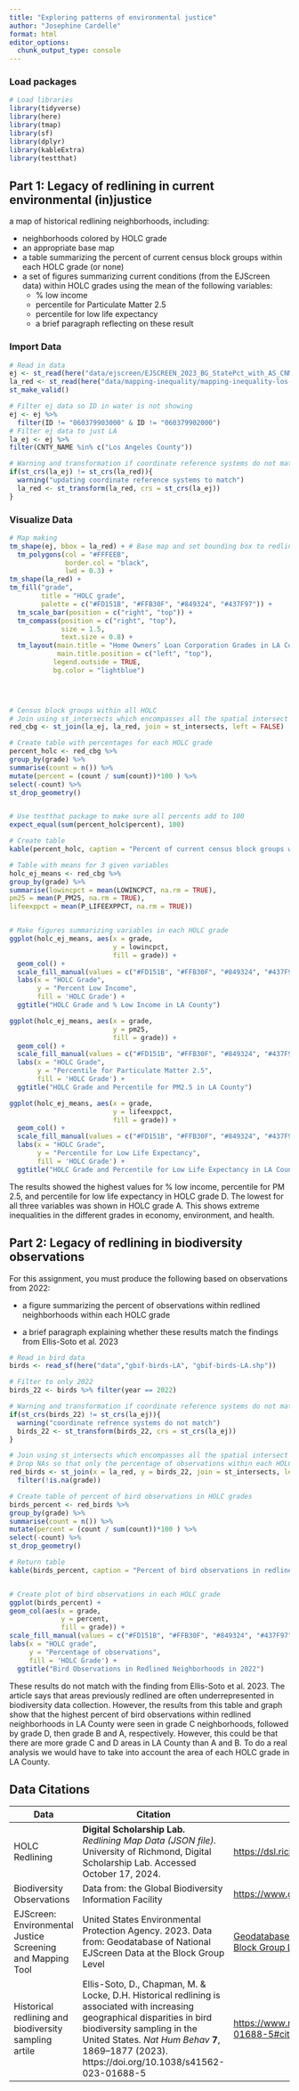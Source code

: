 ```yaml
---
title: "Exploring patterns of environmental justice"
author: "Josephine Cardelle"
format: html
editor_options: 
  chunk_output_type: console
---
```


### Load packages

```r
# Load libraries
library(tidyverse)
library(here)
library(tmap)
library(sf)
library(dplyr)
library(kableExtra)
library(testthat)
```

## Part 1: Legacy of redlining in current environmental (in)justice

a map of historical redlining neighborhoods, including:

-   neighborhoods colored by HOLC grade
-   an appropriate base map
-   a table summarizing the percent of current census block groups within each HOLC grade (or none)
-   a set of figures summarizing current conditions (from the EJScreen data) within HOLC grades using the mean of the following variables:
    -   \% low income
    -   percentile for Particulate Matter 2.5
    -   percentile for low life expectancy
    -   a brief paragraph reflecting on these result

### Import Data

```r
# Read in data
ej <- st_read(here("data/ejscreen/EJSCREEN_2023_BG_StatePct_with_AS_CNMI_GU_VI.gdb"))
la_red <- st_read(here("data/mapping-inequality/mapping-inequality-los-angeles.json")) %>%
st_make_valid()
```

```r
# Filter ej data so ID in water is not showing
ej <- ej %>%
  filter(ID != "060379903000" & ID != "060379902000")
# Filter ej data to just LA
la_ej <- ej %>%
filter(CNTY_NAME %in% c("Los Angeles County")) 

# Warning and transformation if coordinate reference systems do not match
if(st_crs(la_ej) != st_crs(la_red)){
  warning("updating coordinate reference systems to match")
  la_red <- st_transform(la_red, crs = st_crs(la_ej))
}

```

### Visualize Data

```r

# Map making
tm_shape(ej, bbox = la_red) + # Base map and set bounding box to redline data
  tm_polygons(col = "#FFFEEB",
              border.col = "black",
              lwd = 0.3) +
tm_shape(la_red) +
tm_fill("grade",
        title = "HOLC grade",
        palette = c("#FD151B", "#FFB30F", "#849324", "#437F97")) +
  tm_scale_bar(position = c("right", "top")) +
  tm_compass(position = c("right", "top"),
             size = 1.5,
             text.size = 0.8) +
  tm_layout(main.title = "Home Owners’ Loan Corporation Grades in LA County",
            main.title.position = c("left", "top"),
           legend.outside = TRUE,
           bg.color = "lightblue")



  
# Census block groups within all HOLC
# Join using st_intersects which encompasses all the spatial intersect relationships, and used left=FALSE for an inner join. An inner join will return records that spatially match
red_cbg <- st_join(la_ej, la_red, join = st_intersects, left = FALSE)

# Create table with percentages for each HOLC grade
percent_holc <- red_cbg %>%
group_by(grade) %>%
summarise(count = n()) %>%
mutate(percent = (count / sum(count))*100 ) %>% 
select(-count) %>% 
st_drop_geometry()


# Use testthat package to make sure all percents add to 100
expect_equal(sum(percent_holc$percent), 100)

# Create table
kable(percent_holc, caption = "Percent of current census block groups within each HOLC grade")

# Table with means for 3 given variables
holc_ej_means <- red_cbg %>%
group_by(grade) %>%
summarise(lowincpct = mean(LOWINCPCT, na.rm = TRUE),
pm25 = mean(P_PM25, na.rm = TRUE),
lifeexppct = mean(P_LIFEEXPPCT, na.rm = TRUE))


# Make figures summarizing variables in each HOLC grade
ggplot(holc_ej_means, aes(x = grade, 
                          y = lowincpct, 
                          fill = grade)) +
  geom_col() +
  scale_fill_manual(values = c("#FD151B", "#FFB30F", "#849324", "#437F97")) +
  labs(x = "HOLC Grade", 
       y = "Percent Low Income", 
       fill = 'HOLC Grade') +
  ggtitle("HOLC Grade and % Low Income in LA County")

ggplot(holc_ej_means, aes(x = grade, 
                          y = pm25, 
                          fill = grade)) +
  geom_col() +
  scale_fill_manual(values = c("#FD151B", "#FFB30F", "#849324", "#437F97")) +
  labs(x = "HOLC Grade", 
       y = "Percentile for Particulate Matter 2.5", 
       fill = 'HOLC Grade') +
  ggtitle("HOLC Grade and Percentile for PM2.5 in LA County")

ggplot(holc_ej_means, aes(x = grade, 
                          y = lifeexppct, 
                          fill = grade)) +
  geom_col() +
  scale_fill_manual(values = c("#FD151B", "#FFB30F", "#849324", "#437F97")) +
  labs(x = "HOLC Grade", 
       y = "Percentile for Low Life Expectancy", 
       fill = 'HOLC Grade') +
  ggtitle("HOLC Grade and Percentile for Low Life Expectancy in LA County")

```

The results showed the highest values for % low income, percentile for PM 2.5, and percentile for low life expectancy in HOLC grade D. The lowest for all three variables was shown in HOLC grade A. This shows extreme inequalities in the different grades in economy, environment, and health.

## Part 2: Legacy of redlining in biodiversity observations

For this assignment, you must produce the following based on observations from 2022:

-   a figure summarizing the percent of observations within redlined neighborhoods within each HOLC grade

-   a brief paragraph explaining whether these results match the findings from Ellis-Soto et al. 2023

```r
# Read in bird data
birds <- read_sf(here("data","gbif-birds-LA", "gbif-birds-LA.shp"))

# Filter to only 2022
birds_22 <- birds %>% filter(year == 2022)

```

```r
# Warning and transformation if coordinate reference systems do not match
if(st_crs(birds_22) != st_crs(la_ej)){
  warning("coordinate refrence systems do not match")
  birds_22 <- st_transform(birds_22, crs = st_crs(la_ej))
}
```

```r
# Join using st_intersects which encompasses all the spatial intersect relationships, and used left=FALSE for an inner join. An inner join will return records that spatially match
# Drop NAs so that only the percentage of observations within each HOLC grade, relative to HOLC grades only are are shown
red_birds <- st_join(x = la_red, y = birds_22, join = st_intersects, left = FALSE) %>% 
  filter(!is.na(grade))

# Create table of percent of bird observations in HOLC grades
birds_percent <- red_birds %>%
group_by(grade) %>%
summarise(count = n()) %>%
mutate(percent = (count / sum(count))*100 ) %>% 
select(-count) %>% 
st_drop_geometry()

# Return table
kable(birds_percent, caption = "Percent of bird observations in redlined neighborhoods in each HOLC grade")


# Create plot of bird observations in each HOLC grade
ggplot(birds_percent) +
geom_col(aes(x = grade, 
             y = percent, 
             fill = grade)) +
scale_fill_manual(values = c("#FD151B", "#FFB30F", "#849324", "#437F97")) +
labs(x = "HOLC grade", 
     y = "Percentage of observations", 
     fill = 'HOLC Grade') +
  ggtitle("Bird Observations in Redlined Neighborhoods in 2022")
```

These results do not match with the finding from Ellis-Soto et al. 2023. The article says that areas previously redlined are often underrepresented in biodiversity data collection. However, the results from this table and graph show that the highest percent of bird observations within redlined neighborhoods in LA County were seen in grade C neighborhoods, followed by grade D, then grade B and A, respectively. However, this could be that there are more grade C and D areas in LA County than A and B. To do a real analysis we would have to take into account the area of each HOLC grade in LA County.

## Data Citations

| Data                                                       | Citation                                                                                                                                                                                                                                                      | Link                                                                                                                                                                |
|------------------------------------------------------------|---------------------------------------------------------------------------------------------------------------------------------------------------------------------------------------------------------------------------------------------------------------|---------------------------------------------------------------------------------------------------------------------------------------------------------------------|
| HOLC Redlining                                             | **Digital Scholarship Lab.** *Redlining Map Data (JSON file).* University of Richmond, Digital Scholarship Lab. Accessed October 17, 2024.                                                                                                                    | <https://dsl.richmond.edu/panorama/redlining/data>                                                                                                                  |
| Biodiversity Observations                                  | Data from: the Global Biodiversity Information Facility                                                                                                                                                                                                       | <https://www.gbif.org/>                                                                                                                                             |
| EJScreen: Environmental Justice Screening and Mapping Tool | United States Environmental Protection Agency. 2023. Data from: Geodatabase of National EJScreen Data at the Block Group Level                                                                                                                                | [Geodatabase of National EJScreen Data at the Block Group Level](https://gaftp.epa.gov/EJScreen/2024/2.31_August_useMe/EJScreen_2024_BG_with_AS_CNMI_GU_VI.gdb.zip) |
| Historical redlining and biodiversity sampling artile      | Ellis-Soto, D., Chapman, M. & Locke, D.H. Historical redlining is associated with increasing geographical disparities in bird biodiversity sampling in the United States. *Nat Hum Behav* **7**, 1869–1877 (2023). https://doi.org/10.1038/s41562-023-01688-5 | <https://www.nature.com/articles/s41562-023-01688-5#citeas>                                                                                                         |
